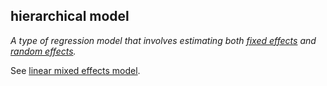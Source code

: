 ## hierarchical model

<dfn>A type of regression model that involves estimating both [fixed effects](f.html#fixed-effect) and [random effects](r.html#random-effect).</dfn>

See [linear mixed effects model](l.html#linear-mixed-effects-model).
